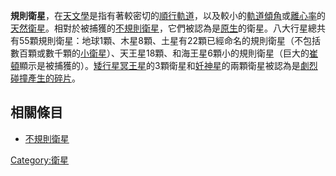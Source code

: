 {{noteTA
|G1=Communication
|1=zh-hans:卫;zh-hk:衞;zh-mo:衞;zh-tw:衛;
}}
'''規則衛星'''，在[[天文學|天文學]]是指有著較密切的[[順行和逆行|順行軌道]]，以及較小的[[軌道傾角|軌道傾角]]或[[軌道離心率|離心率]]的[[天然衛星|天然衛星]]。相對於被捕獲的[[不規則衛星|不規則衛星]]，它們被認為是[[主星_(天文學)|原生]]的衛星。八大行星總共有55顆規則衛星：地球1顆、木星8顆、土星有22顆已經命名的規則衛星（不包括數百顆或數千顆的[[小衛星_(天文)|小衛星]]）、天王星18顆、和海王星6顆小的規則衛星（巨大的[[海衛一|崔頓]]顯示是被捕獲的）。[[矮行星|矮行星]][[冥王星|冥王星]]的3顆衛星和[[妊神星|妊神星]]的兩顆衛星被認為是[[碰撞家族|劇烈碰撞產生的碎片]]。

== 相關條目 ==
*[[不規則衛星|不規則衛星]]

{{astro-stub}}
[[Category:衛星|Category:衛星]]